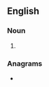 ==English==

===Noun===
{{head|en|noun plural form}}

# {{plural of|amuser|lang=en}}

===Anagrams===
* {{anagrams|en|Erasmus|Mausers|Semraus|assumer|masseur}}